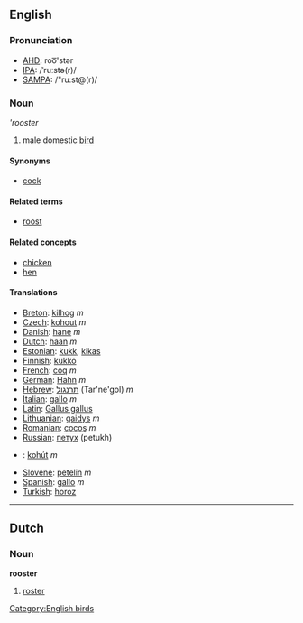 ==English==
=== Pronunciation ===
*[[w:AHD|AHD]]: roo͞'stər
*[[w:IPA|IPA]]: /ˈruːstə(r)/
*[[w:SAMPA|SAMPA]]: /"ru:st@(r)/

=== Noun ===
'''rooster''

# male domestic [[bird]]

==== Synonyms ====
*[[cock]]

==== Related terms ====
*[[roost]]

==== Related concepts ====

*[[chicken]]
*[[hen]]

==== Translations ====

*[[Breton]]: [[kilhog]] ''m''
*[[Czech]]: [[kohout]] ''m''
*[[Danish]]: [[hane]] ''m''
*[[Dutch]]: [[haan]] ''m''
*[[Estonian]]: [[kukk]], [[kikas]]
*[[Finnish]]: [[kukko]]
*[[French]]: [[coq]] ''m''
*[[German]]: [[Hahn]] ''m''
*[[Hebrew]]: [[תרנגול]] (Tar'ne'gol) ''m''
*[[Italian]]: [[gallo]] ''m''
*[[Latin]]: [[Gallus gallus]]
*[[Lithuanian]]: [[gaidys]] ''m''
*[[Romanian]]: [[cocoş]] ''m''
*[[Russian]]: [[петух]] (petukh)
*{{sk}}: [[kohút]] ''m''
*[[Slovene]]: [[petelin]] ''m''
*[[Spanish]]: [[gallo]] ''m''
*[[Turkish]]: [[horoz]]

----

==Dutch==
===Noun===
'''rooster'''

# [[roster]]

[[Category:English birds]]